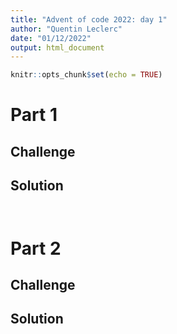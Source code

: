 ```yaml
---
title: "Advent of code 2022: day 1"
author: "Quentin Leclerc"
date: "01/12/2022"
output: html_document
---
```


```r
knitr::opts_chunk$set(echo = TRUE)
```

# Part 1

## Challenge



## Solution



```r


```


```r


```







# Part 2

## Challenge



## Solution


```r


```


```r


```

